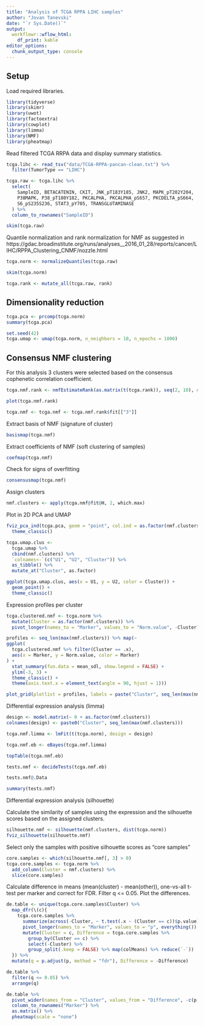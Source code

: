 ```yaml
---
title: "Analysis of TCGA RPPA LIHC samples"
author: "Jovan Tanevski"
date: "`r Sys.Date()`"
output: 
  workflowr::wflow_html:
    df_print: kable
editor_options:
  chunk_output_type: console
---
```


## Setup

Load required libraries.

```r
library(tidyverse)
library(skimr)
library(uwot)
library(factoextra)
library(cowplot)
library(limma)
library(NMF)
library(pheatmap)
```

Read filtered TCGA RRPA data and display summary statistics.

```r
tcga.lihc <- read_tsv("data/TCGA-RPPA-pancan-clean.txt") %>%
  filter(TumorType == "LIHC")

tcga.raw <- tcga.lihc %>%
  select(
    SampleID, BETACATENIN, CKIT, JNK_pT183Y185, JNK2, MAPK_pT202Y204,
    P38MAPK, P38_pT180Y182, PKCALPHA, PKCALPHA_pS657, PKCDELTA_pS664,
    S6_pS235S236, STAT3_pY705, TRANSGLUTAMINASE
  ) %>%
  column_to_rownames("SampleID")

skim(tcga.raw)
```

Quantile normalization and rank normalization for NMF as suggested in https://gdac.broadinstitute.org/runs/analyses__2016_01_28/reports/cancer/LIHC/RPPA_Clustering_CNMF/nozzle.html

```r

tcga.norm <- normalizeQuantiles(tcga.raw)

skim(tcga.norm)

tcga.rank <- mutate_all(tcga.raw, rank)
```


## Dimensionality reduction

```r
tcga.pca <- prcomp(tcga.norm)
summary(tcga.pca)

set.seed(42)
tcga.umap <- umap(tcga.norm, n_neighbors = 10, n_epochs = 1000)
```


## Consensus NMF clustering

For this analysis 3 clusters were selected based on the consensus cophenetic correlation coefficient.

```r
tcga.nmf.rank <- nmfEstimateRank(as.matrix(t(tcga.rank)), seq(2, 10), nrun = 20, seed = 42)

plot(tcga.nmf.rank)

tcga.nmf <- tcga.nmf <- tcga.nmf.rank$fit[["3"]]
```

Extract basis of NMF (signature of cluster)

```r
basismap(tcga.nmf)
```

Extract coefficients of NMF (soft clustering of samples)

```r
coefmap(tcga.nmf)
```

Check for signs of overfitting

```r
consensusmap(tcga.nmf)
```


Assign clusters
```r
nmf.clusters <- apply(tcga.nmf@fit@H, 2, which.max)
```

Plot in 2D PCA and UMAP

```r
fviz_pca_ind(tcga.pca, geom = "point", col.ind = as.factor(nmf.clusters)) +
  theme_classic()

tcga.umap.clus <-
  tcga.umap %>%
  cbind(nmf.clusters) %>%
  `colnames<-`(c("U1", "U2", "Cluster")) %>%
  as_tibble() %>%
  mutate_at("Cluster", as.factor)

ggplot(tcga.umap.clus, aes(x = U1, y = U2, color = Cluster)) +
  geom_point() +
  theme_classic()
```

Expression profiles per cluster 

```r
tcga.clustered.nmf <- tcga.norm %>%
  mutate(Cluster = as.factor(nmf.clusters)) %>%
  pivot_longer(names_to = "Marker", values_to = "Norm.value", -Cluster)

profiles <- seq_len(max(nmf.clusters)) %>% map(~
ggplot(
  tcga.clustered.nmf %>% filter(Cluster == .x),
  aes(x = Marker, y = Norm.value, color = Marker)
) +
  stat_summary(fun.data = mean_sdl, show.legend = FALSE) +
  ylim(-3, 3) +
  theme_classic() +
  theme(axis.text.x = element_text(angle = 90, hjust = 1)))

plot_grid(plotlist = profiles, labels = paste("Cluster", seq_len(max(nmf.clusters))))
```

Differential expression analysis (limma)

```r
design <- model.matrix(~ 0 + as.factor(nmf.clusters))
colnames(design) <- paste0("Cluster", seq_len(max(nmf.clusters)))

tcga.nmf.limma <- lmFit(t(tcga.norm), design = design)

tcga.nmf.eb <- eBayes(tcga.nmf.limma)

topTable(tcga.nmf.eb)

tests.nmf <- decideTests(tcga.nmf.eb)

tests.nmf@.Data

summary(tests.nmf)
```

Differential expression analysis (silhouette)

Calculate the similarity of samples using the expression and the silhouette scores based on the assigned clusters.
```r
silhouette.nmf <- silhouette(nmf.clusters, dist(tcga.norm))
fviz_silhouette(silhouette.nmf)
```

Select only the samples with positive silhouette scores as "core samples"
```r
core.samples <- which(silhouette.nmf[, 3] > 0)
tcga.core.samples <- tcga.norm %>%
  add_column(Cluster = nmf.clusters) %>%
  slice(core.samples)
```

Calculate difference in means (mean(cluster) - mean(other)), one-vs-all t-test per marker and correct for FDR. Filter q <= 0.05. Plot the differences.

```r
de.table <- unique(tcga.core.samples$Cluster) %>%
  map_dfr(\(c){
    tcga.core.samples %>%
      summarize(across(-Cluster, ~ t.test(.x ~ (Cluster == c))$p.value)) %>%
      pivot_longer(names_to = "Marker", values_to = "p", everything()) %>%
      mutate(Cluster = c, Difference = tcga.core.samples %>%
        group_by(Cluster == c) %>%
        select(-Cluster) %>%
        group_split(.keep = FALSE) %>% map(colMeans) %>% reduce(`-`))
  }) %>%
  mutate(q = p.adjust(p, method = "fdr"), Difference = -Difference)

de.table %>%
  filter(q <= 0.05) %>%
  arrange(q)

de.table %>%
  pivot_wider(names_from = "Cluster", values_from = "Difference", -c(p, q)) %>%
  column_to_rownames("Marker") %>%
  as.matrix() %>%
  pheatmap(scale = "none")
```
